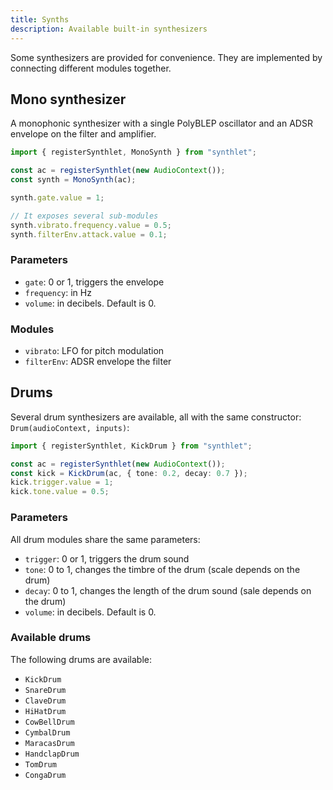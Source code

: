 ```yaml
---
title: Synths
description: Available built-in synthesizers
---
```



Some synthesizers are provided for convenience. They are implemented by connecting different modules together.

## Mono synthesizer

A monophonic synthesizer with a single PolyBLEP oscillator and an ADSR envelope on the filter and amplifier.

```ts
import { registerSynthlet, MonoSynth } from "synthlet";

const ac = registerSynthlet(new AudioContext());
const synth = MonoSynth(ac);

synth.gate.value = 1;

// It exposes several sub-modules
synth.vibrato.frequency.value = 0.5;
synth.filterEnv.attack.value = 0.1;
```

<MonoExample />

### Parameters

- `gate`: 0 or 1, triggers the envelope
- `frequency`: in Hz
- `volume`: in decibels. Default is 0.

### Modules

- `vibrato`: LFO for pitch modulation
- `filterEnv`: ADSR envelope the filter

## Drums

Several drum synthesizers are available, all with the same constructor: `Drum(audioContext, inputs)`:

```ts
import { registerSynthlet, KickDrum } from "synthlet";

const ac = registerSynthlet(new AudioContext());
const kick = KickDrum(ac, { tone: 0.2, decay: 0.7 });
kick.trigger.value = 1;
kick.tone.value = 0.5;
```

<DrumExample />

### Parameters

All drum modules share the same parameters:

- `trigger`: 0 or 1, triggers the drum sound
- `tone`: 0 to 1, changes the timbre of the drum (scale depends on the drum)
- `decay`: 0 to 1, changes the length of the drum sound (sale depends on the drum)
- `volume`: in decibels. Default is 0.

### Available drums

The following drums are available:

- `KickDrum`
- `SnareDrum`
- `ClaveDrum`
- `HiHatDrum`
- `CowBellDrum`
- `CymbalDrum`
- `MaracasDrum`
- `HandclapDrum`
- `TomDrum`
- `CongaDrum`
